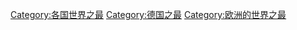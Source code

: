 [[Category:各国世界之最|Category:各国世界之最]]
[[Category:德国之最|Category:德国之最]]
[[Category:欧洲的世界之最|Category:欧洲的世界之最]]